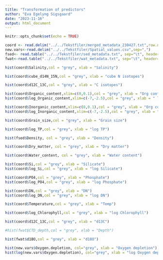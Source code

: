 ```yaml
---
title: "Transformation of predictors"
author: "Eva Egelyng Sigsgaard"
date: "2023-11-16"
output: html_document
---
```


```r
knitr::opts_chunk$set(echo = TRUE)
```

```r

coord <- read.delim("../../Tekstfiler/merged_metadata_230427.txt",row.names=1)
new.vars<-read.delim("../../Tekstfiler/Spatial_values.csv",sep=",")
fsed<- read.table("../../Tekstfiler/sed_metadata.txt", sep="\t", header=T)
fwat<-read.table("../../Tekstfiler/wat_metadata.txt", sep="\t", header=T)
```

```r

hist(coord$Salinity,col = "grey", xlab = "Salinity")

hist(coord$cube_d14N_15N,col = "grey", xlab = "cube N isotopes")

hist(coord$d12C_13C,col = "grey", xlab = "C isotopes")

hist(coord$Organic_content,xlim=c(0,0.1),col = "grey", xlab = "Org content")
hist(coord$log_Organic_content,xlim=c(-7,-2.5),col = "grey", xlab = " log Org content")

hist(coord$Inorganic_content,xlim=c(0,0.1),col = "grey", xlab = "Org content")
hist(coord$log_Inorganic_content,xlim=c(-7,-2.5),col = "grey", xlab = " log Org content")

hist(coord$Grain_size,col = "grey", xlab = "Grain size")

hist(coord$log_TP,col = "grey", xlab = "log TP")

hist(fsed$Density, col = "grey", xlab = "Density")

hist(coord$Dry_matter, col = "grey", xlab = "Dry matter")

hist(coord$Water_content, col = "grey", xlab = "Water content")
```

```r

hist(coord$Si,col = "grey", xlab = "Silicate")
hist(coord$log_Si,col = "grey", xlab = "log Silicate")

hist(coord$PO4,col = "grey", xlab = "Phosphate")
hist(coord$log_PO4,col = "grey", xlab = "log Phosphate")

hist(coord$DN,col = "grey", xlab = "DN")
hist(coord$log_DN,col = "grey", xlab = "log DN")

hist(coord$Temperature,col = "grey", xlab = "Temp")

hist(coord$log_Chlorophyll,col = "grey", xlab = "log Chlorophyll")

hist(coord$d12C_13C,col = "grey", xlab = "d13C")

#hist(fwat$CTD_depth,col = "grey", xlab = "Depth")

hist(fwat$d18O,col = "grey", xlab = "d18O")
```

```r

hist(new.vars$Oxygen.depletion, col="grey", xlab = "Oxygen depletion")
hist(log(new.vars$Oxygen.depletion), col="grey", xlab = "log Oxygen depletion")
```


